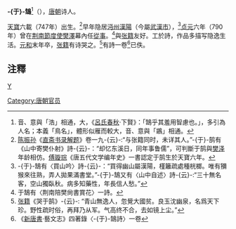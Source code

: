 {{noteTA
|T=zh-hk:于鵠;zh-tw:于鵠;zh-cn:于鹄;
|1=zh-hk:于鵠;zh-tw:于鵠;zh-cn:于鹄;
}}
'''-{于}-鵠'''<ref>音、意與「浩」相通，大，《[[呂氏春秋|呂氏春秋]]·下賢》：「鵠乎其羞用智慮也。」，多引為人名；本義「鳥名」，體形似雁而較大，音、意與「鶘」相通。</ref>（{{bd|747年||821年|}}），[[唐朝|唐朝]]诗人。

[[天宝_(唐朝)|天寶]]六載（747年）出生。<ref>[[陈振孙|陈振孙]]《[[直斋书录解题|直斋书录解题]]》卷一九-{云}-:“与张籍同时，未详其人。”-{于}-鹄有《山中寄樊仆射》詩-{云}-：“却忆东溪日，同年事鲁儒”，可判斷于鹄與[[樊泽|樊泽]]年龄相仿。[[傅璇琮|傅璇琮]]《唐五代文学编年史》一書認定于鹄生於天寶六年。</ref>早年隐居[[沔州|沔州]][[漢陽|漢陽]]（今屬[[武漢市|武漢市]]），<ref>-{于}-鵠有〈買山吟〉詩-{云}-：“買得幽山屬漢陽，槿籬疏處種桄榔。唯有獼猴來往熟，弄人拋果滿書堂。”-{于}-鵠又有〈山中自述〉詩-{云}-:“三十無名客，空山獨臥秋。病多知藥性，年長信人愁。”</ref>[[貞元_(唐朝)|贞元]]六年（790年）曾在[[荆南節度使|荆南節度使]][[樊澤|樊澤]]幕內任[[從事|從事]]。<ref>于鵠有〈荆南陪樊尙書賞花〉一詩。</ref>與[[张籍|张籍]]友好。工於詩，作品多描写隐逸生活。[[元和_(唐朝)|元和]]末年卒，[[张籍|张籍]]有诗哭之。<ref>[[张籍|张籍]]《哭于鹄》-{云}-: “青山無逸人，忽覺大國贫。良玉沈幽泉，名爲天下珍。野性疏时俗，再拜乃从军。气高终不合，去如镜上尘。”</ref>有詩一卷<ref>《[[新唐書|新唐書]]·藝文志》四著錄〈-{于}-鵠詩〉一卷</ref>已佚。

==注釋==
{{reflist}}
[[category:唐朝詩人|Y]]
[[Category:唐朝官员|Category:唐朝官员]]